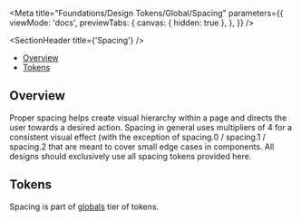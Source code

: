 
<Meta
  title="Foundations/Design Tokens/Global/Spacing"
  parameters={{
    viewMode: 'docs',
    previewTabs: {
      canvas: { hidden: true },
    },
  }}
/>

<SectionHeader title={'Spacing'} />

- [Overview](#overview)
- [Tokens](#tokens)

## Overview

Proper spacing helps create visual hierarchy within a page and directs the user towards a desired action. Spacing in general uses
multipliers of 4 for a consistent visual effect (with the exception of spacing.0 / spacing.1 / spacing.2 that are meant to cover small edge
cases in components. All designs should exclusively use all spacing tokens provided here.

## Tokens

Spacing is part of [globals](../?path=/docs/design-tokens-about--overview#globals) tier of tokens.

<SpacingSizingShowcase />
